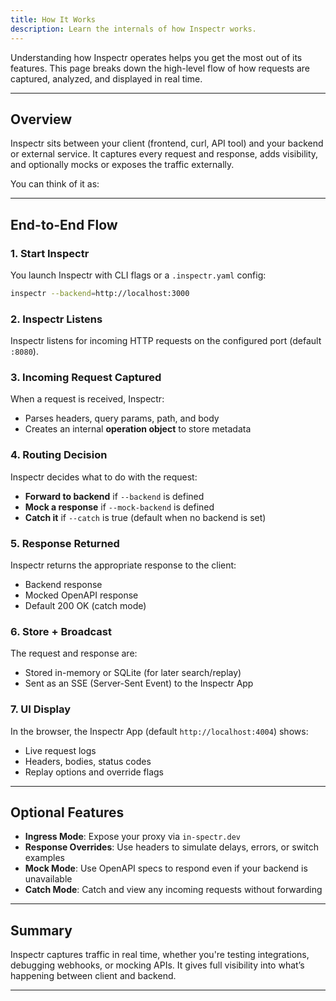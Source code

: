 ```yaml
---
title: How It Works
description: Learn the internals of how Inspectr works.
---
```



[//]: # (# How Inspectr Works)

Understanding how Inspectr operates helps you get the most out of its features. This page breaks down the high-level flow of how requests are captured, analyzed, and displayed in real time.

---

## Overview

Inspectr sits between your client (frontend, curl, API tool) and your backend or external service. It captures every request and response, adds visibility, and optionally mocks or exposes the traffic externally.

You can think of it as:

<FlowProxy client:only="react" />

---

## End-to-End Flow

### 1. **Start Inspectr**

You launch Inspectr with CLI flags or a `.inspectr.yaml` config:

```bash
inspectr --backend=http://localhost:3000
```

### 2. **Inspectr Listens**

Inspectr listens for incoming HTTP requests on the configured port (default `:8080`).

### 3. **Incoming Request Captured**

When a request is received, Inspectr:

* Parses headers, query params, path, and body
* Creates an internal **operation object** to store metadata

### 4. **Routing Decision**

Inspectr decides what to do with the request:

* **Forward to backend** if `--backend` is defined
* **Mock a response** if `--mock-backend` is defined
* **Catch it** if `--catch` is true (default when no backend is set)

### 5. **Response Returned**

Inspectr returns the appropriate response to the client:

* Backend response
* Mocked OpenAPI response
* Default 200 OK (catch mode)

### 6. **Store + Broadcast**

The request and response are:

* Stored in-memory or SQLite (for later search/replay)
* Sent as an SSE (Server-Sent Event) to the Inspectr App

### 7. **UI Display**

In the browser, the Inspectr App (default `http://localhost:4004`) shows:

* Live request logs
* Headers, bodies, status codes
* Replay options and override flags

---

## Optional Features

* **Ingress Mode**: Expose your proxy via `in-spectr.dev`
* **Response Overrides**: Use headers to simulate delays, errors, or switch examples
* **Mock Mode**: Use OpenAPI specs to respond even if your backend is unavailable
* **Catch Mode**: Catch and view any incoming requests without forwarding

---

## Summary

Inspectr captures traffic in real time, whether you're testing integrations, debugging webhooks, or mocking APIs. It gives full visibility into what’s happening between client and backend.

---

[//]: # (## 📚 Related Topics)
[//]: # ()
[//]: # (* [Architecture →]&#40;/core-concepts/architecture&#41;)
[//]: # (* [Proxy Mode →]&#40;/core-concepts/proxy-mode&#41;)
[//]: # (* [Mocking →]&#40;/guides/mocking&#41;)
[//]: # (* [Request Structure →]&#40;/core-concepts/request-structure&#41;)
